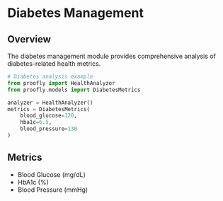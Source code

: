 # Diabetes Management

## Overview
The diabetes management module provides comprehensive analysis of diabetes-related health metrics.

```python py filename="diabetes.py"  copy
# Diabetes analysis example
from proofly import HealthAnalyzer
from proofly.models import DiabetesMetrics

analyzer = HealthAnalyzer()
metrics = DiabetesMetrics(
    blood_glucose=120,
    hba1c=6.5,
    blood_pressure=130
)
```

## Metrics
- Blood Glucose (mg/dL)
- HbA1c (%)
- Blood Pressure (mmHg)
